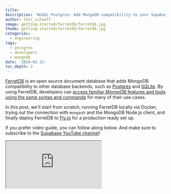 ```yaml
---
title:
description: 'NoSQL Postgres: Add MongoDB compatibility to your Supabase projects with FerretDB'
author: thor_schaeff
image: getting-started/ferretdb/ferretdb.jpg
thumb: getting-started/ferretdb/ferretdb.jpg
categories:
  - engineering
tags:
  - postgres
  - developers
  - mongodb
date: '2024-01-31'
toc_depth: 3
---
```


[FerretDB](https://www.ferretdb.com/) is an open source document database that adds MongoDB compatibility to other database backends, such as [Postgres](https://www.postgresql.org/) and [SQLite](https://www.sqlite.org/).
By using FerretDB, developers can [access familiar MongoDB features and tools using the same syntax and commands](https://blog.ferretdb.io/mongodb-crud-operations-with-ferretdb/) for many of their use cases.

In this post, we'll start from scratch, running FerretDB locally via Docker, trying out the connection with `mongosh` and the MongoDB Node.js client, and finally deploy FerretDB to [Fly.io](https://fly.io/) for a production ready set up.

If you prefer video guide, you can follow along below. And make sure to subscribe to the [Supabase YouTube channel](https://www.youtube.com/channel/UCNTVzV1InxHV-YR0fSajqPQ?view_as=subscriber&sub_confirmation=1)!

<div className="video-container">
  <iframe
    className="w-full"
    src="https://www.youtube-nocookie.com/embed/8EKi2dV51TY"
    title="YouTube video player"
    allow="accelerometer; autoplay; clipboard-write; encrypted-media; fullscreen; gyroscope; picture-in-picture; web-share"
    allowfullscreen
  />
</div>

## Prerequisites

- A Supabase project. Create yours here: [database.new](https://database.new).
- [Docker](https://www.docker.com/) or [Orbstack](https://orbstack.dev/).
- [Optional] A [Fly.io](https://fly.io/) account for production deployment.

## Run FerretDB locally with Docker

FerretDB provides a [Docker image](https://github.com/ferretdb/FerretDB/pkgs/container/ferretdb) allowing us to run it locally, for example via [Orbstack](https://orbstack.dev/), with a couple simple commands.

FerretDB only requires the Postgres database URI to be provided as the `FERRETDB_POSTGRESQL_URL` environment variable. Every Supabase project comes with a full Postgres database. You can find the connection URI string in your [Supabase Dashboard](https://supabase.com/dashboard/project/_/settings/database).

Make sure **Use connection pooling** is checked and **Session mode** is selected. Then copy the URI. Replace the password placeholder with your saved database password.

<Admonition type="tip">

If your network supports IPv6 connections, you can also use the direct connection string. Uncheck **Use connection pooling** and copy the new URI.

</Admonition>

```bash Terminal
# Set the required environment variables
export DB_USER=postgres
export DB_PASSWORD=<your db password>
export SUPA_PROJECT_REF=<your Supabase project ref>
export SUPA_REGION=<your project region>
export DB_URL=postgres://$DB_USER.$SUPA_PROJECT_REF:$DB_PASSWORD@$SUPA_REGION.pooler.supabase.com:5432/postgres

# Run FerretDB in docker container
docker run -p 27017:27017 -p 8080:8080 -e FERRETDB_POSTGRESQL_URL=$DB_URL ghcr.io/ferretdb/ferretdb
```

FerretDB runs on the default MongoDB port `27017` and also spins up some monitoring tools on port `8080`. Once up and running you can access these at [localhost:8080](http://localhost:8080).

Once up and running, constructing the MongoDB URI is easil:

```bash Terminal
export MONGODB_URL=mongodb://$DB_USER.$SUPA_PROJECT_REF:$DB_PASSWORD@127.0.0.1:27017/ferretdb?authMechanism=PLAIN
```

## Test with `mongosh`

If you have MongoDB installed locally on your machine, you can test via `mongosh`, the MongoDB shell.

```bash Terminal
mongosh '$MONGODB_URL'
```

If you don't have MongoDB installed locally, you can run the shell via a Docker container:

```bash Terminal
docker run --rm -it --entrypoint=mongosh mongo \
 "$MONGODB_URL"
```

### Insert documents into FerretDB

With `mongosh` running, let's try to insert some documents into our FerretDB instance.
You are going to insert two footballer data into a `players` collection.

```json5 ferretdb>
db.players.insertMany([
   {
       futbin_id: 3,
       player_name: "Giggs",
       player_extended_name: "Ryan Giggs",
       quality: "Gold - Rare",
       overall: 92,
       nationality: "Wales",
       position: "LM",
       pace: 90,
       dribbling: 91,
       shooting: 80,
       passing: 90,
       defending: 44,
       physicality: 67
   },
   {
       futbin_id: 4,
       player_name: "Scholes",
       player_extended_name: "Paul Scholes",
       quality: "Gold - Rare",
       overall: 91,
       nationality: "England",
       position: "CM",
       pace: 72,
       dribbling: 80,
       shooting: 87,
       passing: 91,
       defending: 64,
       physicality: 82,
       base_id: 246
   }
]);
```

Great!
Now when you run `db.players.find()`, it should return all the documents stored in the collection.

### Update document record in FerretDB

Next, you need to update "Giggs" record to reflect his current position as a `CM`.
To do this, we can just run an `updateOne` command to target just that particular player:

```json5 ferretdb>
db.players.updateOne(
    { player_name: "Giggs" },
    { $set: { position: "CM" } }
);
```

Let's query the collection to see if the changes have been made:

```json5 ferretdb>
db.players.find({player_name: "Giggs"})
```

You can run many MongoDB operations on FerretDB. See the [list of supported commands](https://docs.ferretdb.io/reference/supported-commands/) in the FerretDB documentation for more.

## Inspect the JSONB data in the Supabase Dashboard

FerretDB stores each collection in a table on the `ferretdb` schema, each document represented by a JSONB entry. You can inspect this in the [Table Editor](https://supabase.com/dashboard/project/_/editor) in your Supabase Dashboard.

![Supabase Dashboard Table Editor Screenshot](/images/blog/getting-started/ferretdb/table-editor.png)

## Deploy to Fly.io

For production use cases, you can easily deploy FerretDB on Fly. Simply create a `fly.toml` file (make sure to [update `primary_region`](https://fly.io/docs/reference/regions/))

```toml fly.toml
app = "supa-ferretdb-<your-supabase-project-ref>"
primary_region = "bos"

[build]
  image = "ghcr.io/ferretdb/ferretdb"

[[services]]
  internal_port = 27017
  protocol = "tcp"

  [[services.ports]]
    port = "27017"

[[vm]]
  cpu_kind = "shared"
  cpus = 1
  memory_mb = 1024
```

And follow these [flyctl](https://fly.io/docs/hands-on/install-flyctl/) commands:

- fly launch --no-deploy
  - An existing fly.toml file was found for app supa-ferretdb?
  - Would you like to copy its configuration to the new app? (y/N) > y
- fly secrets set FERRETDB_POSTGRESQL_URL=$DB_URL
- fly deploy
- fly ips allocate-v4
  - Note: this is a paid feature! You can test it for free as long as you [release the dedicated IPv4](https://community.fly.io/t/we-are-going-to-start-charging-for-dedicated-ipv4-in-january-1st/15970#how-not-to-be-billed-2) before the end of the billing period!

Now simply replace `127.0.0.1` in the `MONGODB_URL` with your dedicated IPv4 address and you're ready to roll!

## Conclusion

FerretDB allows you to run MongoDB workloads on Postgres and SQLite. This flexibility means you can easily add MongoDB compatibility to your Supabase projects, while avoiding vendor lock-in and retaining control of your data architecture.

To get started with FerretDB, check out the [FerretDB quickstart guide](https://docs.ferretdb.io/quickstart-guide/).

## More Supabase

- [Migration guides](/docs/guides/resources#migrate-to-supabase)
- [Options for connecting to your Postgres database](/docs/guides/database/connecting-to-postgres)
